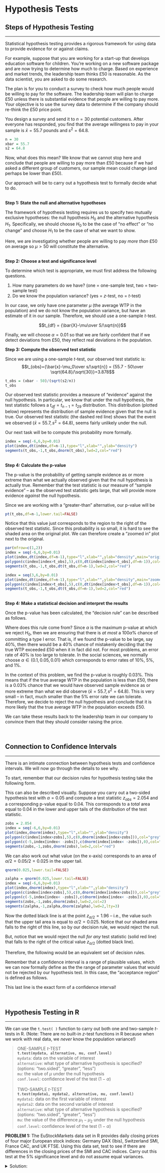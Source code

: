 # Hypothesis Tests

## Steps of Hypothesis Testing
<hr>

Statistical hypothesis testing provides a rigorous framework for using data to provide evidence for or against claims. 

For example, suppose that you are working for a start-up that develops education software for children. You’re working on a new software package and are now trying to determine how much to charge. Based on experience and market trends, the leadership team thinks £50 is reasonable. As the data scientist, you are asked to do some research.

The plan is for you to conduct a survey to check how much people would be willing to pay for the software. The leadership team will plan to charge £50 unless there is substantial evidence that people are willing to pay more. Your objective is to use the survey data to determine if the company should re-think the £50 price point.

You design a survey and send it to $n=30$ potential customers. After everyone has responded, you find that the average willingess to pay in your sample is $\bar{x}=55.7$ pounds and $s^2=64.8$.


```r
n = 30
xbar = 55.7
s2 = 64.8
```

Now, what does this mean? We know that we cannot stop here and conclude that people are willing to pay more than £50 because if we had asked a different group of customers, our sample mean could change (and perhaps be lower than £50). 

Our approach will be to carry out a hypothesis test to formally decide what to do.

<br>
**Step 1: State the null and alternative hypotheses**

The framework of hypothesis testing requires us to specify two mutually exclusive hypotheses: the null hypothesis $H_0$ and the alternative hypothesis $H_1$. Specifically, we should choose $H_0$ to be the case of "no effect" or "no change" and choose $H_1$ to be the case of what we want to show.

Here, we are investigating whether people are willing to pay *more than* £50 on average so $\mu>50$ will constitute the alternative.

\begin{align*}
H_0:&\ \mu\leq50\\
H_1:&\ \mu>50
\end{align*}

<br>
**Step 2: Choose a test and significance level**

To determine which test is appropriate, we must first address the following questions.

1. How many parameters do we have? (one = one-sample test, two = two-sample test)
2. Do we know the population variance? (yes = $z$-test, no = $t$-test)

In our case, we only have one parameter $\mu$ (the average WTP in the population) and we do not know the population variance, but have an estimate of it in our sample. Therefore, we should use a one-sample $t$-test.

$$t_{df} = {\bar{X}-\mu\over S/\sqrt{n}}$$

Finally, we will choose $\alpha=0.01$ so that we are fairly confident that if we detect deviations from £50, they reflect real deviations in the population.

**Step 3: Compute the observed test statistic**

Since we are using a one-sample $t$-test, our observed test statistic is:
$$t_{obs}={\bar{x}-\mu_0\over s/\sqrt{n}} = {55.7 - 50\over \sqrt{64.8}/\sqrt{30}}=3.878$$


```r
t_obs = (xbar - 50)/(sqrt(s2/n))
t_obs
```


Our observed test statistic provides a measure of "evidence" against the null hypothesis. In particular, we know that under the null hypothesis, the test statistic follows a $t_{df}=t_{n-1}=t_{29}$ distribution. This distribution (plotted below) represents the distribution of sample evidence given that the null is true. Our observed test statistic (the dashed red line) shows that the event we observed ($\bar{x}=55.7, s^2=64.8$), seems fairly unlikely under the null.

Our next task will be to compute this probability more formally.

```r
index = seq(-6,6,by=0.01)
plot(index,dt(index,df=n-1),type="l",xlab="",ylab="density")
segments(t_obs,-1,t_obs,dnorm(t_obs),lwd=2,col="red")
```

<br>
**Step 4: Calculate the p-value**

The p-value is the probability of getting sample evidence as or more extreme than what we actually observed given that the null hypothesis is actually true. Remember that the test statistic is our measure of "sample evidence" -- as the observed test statistic gets large, that will provide more evidence *against* the null hypothesis.

Since we are working with a "greater-than" alternative, our p-value will be

\begin{align*}
\text{p-value} 
&= P(t_{df}>t_{obs}\ | \ H_0 \text{ is true})\\
&= P\left(t_{n-1}>{\bar{x}-\mu_0\over s/\sqrt{n}}\ \big|\ \mu\leq50\right)\\
&= P\left(t_{29}>{55.7 - 50\over \sqrt{64.8}/\sqrt{30}}\right)\\
&= P\left(t_{29}>3.878\right)\\
&\approx 0.0003
\end{align*}


```r
pt(t_obs,df=n-1,lower.tail=FALSE)
```


Notice that this value just corresponds to the region to the right of the observed test statistic. Since this probability is so small, it is hard to see the shaded area on the original plot. We can therefore create a "zoomed in" plot next to the original.


```r

par(mfrow=c(1,2))
index = seq(-6,6,by=0.01)
plot(index,dt(index,df=n-1),type="l",xlab="",ylab="density",main="original")
polygon(c(index[index>t_obs],5),c(0,dt(index[index>t_obs],df=n-1)),col="grey",border=FALSE)
segments(t_obs,-1,t_obs,dt(t_obs,df=n-1),lwd=2,col="red")

index = seq(3,6,by=0.01)
plot(index,dt(index,df=n-1),type="l",xlab="",ylab="density",main="zoomed-in")
polygon(c(index[index>t_obs],5),c(0,dt(index[index>t_obs],df=n-1)),col="grey",border=FALSE)
segments(t_obs,-1,t_obs,dt(t_obs,df=n-1),lwd=2,col="red")

```

<br>
**Step 4: Make a statistical decision and interpret the results**

Once the p-value has been calculated, the "decision rule" can be described as follows.

\begin{align*}
\text{ if p-value }\leq \alpha &\ \text{ reject } H_0\\
\text{ if p-value }> \alpha &\ \text{ fail to reject } H_0\\
\end{align*}

Where does this rule come from? Since $\alpha$ is the maximum p-value at which we reject $H_0$, then we are ensuring that there is *at most* a $100\alpha\%$ chance of committing a type I error. That is, if we found the p-value to be large, say 40%, then there would be a 40% chance of mistakenly deciding that the true WTP exceeded £50 when it in fact did not. For most problems, an error rate of 40% is too large to tolerate. In the social sciences, we normally choose $\alpha \in\{0.1, 0.05, 0.01\}$ which corresponds to error rates of 10%, 5%, and 1%.

In the context of this problem, we find the p-value is roughly 0.03%. This means that if the true average WTP in the population is less than £50, there is a 0.03% chance that we would have observed sample evidence as or more extreme than what we did observe ($\bar{x}=55.7, s^2=64.8$). This is very small -- in fact, much smaller than the 5% error rate we can tolerate. Therefore, we decide to reject the null hypothesis and conclude that it is more likely that the true average WTP in the population exceeds £50.

We can take these results back to the leadership team in our company to convince them that they should consider raising the price.

<br>

## Connection to Confidence Intervals
<hr>

There is an intimate connection between hypothesis tests and confidence intervals. We will now go through the details to see why.

To start, remember that our decision rules for hypothesis testing take the following form.

\begin{align*}
\text{ if p-value }\leq \alpha &;\ \text{ reject } H_0\\
\text{ if p-value } > \alpha &;\ \text{ fail to reject } H_0\\
\end{align*}

This can also be described visually. Suppose you carry out a two-sided hypothesis test with $\alpha=0.05$ and compute a test statistic $z_{obs}=2.054$ and a corresponding p-value equal to 0.04. This corresponds to a *total* area equal to 0.04 in the lower and upper tails of the distribution of the test statistic.


```r
zobs = 2.054
index = seq(-6,6,by=0.01)
plot(index,dnorm(index),type="l",xlab="",ylab="density")
polygon(c(index[index>zobs],5),c(0,dnorm(index[index>zobs])),col="grey",border=FALSE)
polygon(c(-5,index[index< -zobs]),c(dnorm(index[index< -zobs]),0),col="grey",border=FALSE)
segments(zobs,-1,zobs,dnorm(zobs),lwd=2,col="red")
```


We can also work out what value (on the x-axis) corresponds to an area of $\alpha/2=0.05/2=0.025$  in the upper tail.

```r
qnorm(0.025,lower.tail=FALSE)
```

```r
zalpha = qnorm(0.025,lower.tail=FALSE)
index = seq(-6,6,by=0.01)
plot(index,dnorm(index),type="l",xlab="",ylab="density")
polygon(c(index[index>zobs],5),c(0,dnorm(index[index>zobs])),col="grey",border=FALSE)
polygon(c(-5,index[index< -zobs]),c(dnorm(index[index< -zobs]),0),col="grey",border=FALSE)
segments(zobs,-1,zobs,dnorm(zobs),lwd=2,col=2)
segments(zalpha,-1,zalpha,dnorm(zalpha),lwd=2,lty=3)
```


Now the dotted black line is at the point $z_{\alpha/2}=1.96$ -- i.e., the value such that the upper tail area is equal to $\alpha/2=0.025$. Notice that our shaded area falls to the right of this line, so by our decision rule, we would reject the null. 

But, notice that we would reject the null *for any* test statistic (solid red line) that falls to the right of the critical value $z_{\alpha/2}$ (dotted black line).

Therefore, the following would be an equivalent set of decision rules.

\begin{align*}
\text{ if } \big|z_{obs}\big|\geq z_{\alpha/2} &\ \text{ reject } H_0\\
\text{ if } \big|z_{obs}\big| < z_{\alpha/2} &\ \text{ fail to reject } H_0\\
\end{align*}

Remember that a confidence interval is a range of plausible values, which we can now formally define as the the range of parameter values that would not be rejected by our hypothesis test. In this case, the "acceptance region" is defined as follows.

\begin{align*}
\big|z_{obs}\big|< z_{\alpha/2}
&\implies \left|{\bar{x} - \mu_0 \over \sigma/\sqrt{n}}\right|<z_{\alpha/2}\\
&\implies -z_{\alpha/2}<{\bar{x} - \mu_0 \over \sigma/\sqrt{n}}<z_{\alpha/2}\\
&\implies -z_{\alpha/2} \times {\sigma \over \sqrt{n}} <\bar{x} - \mu_0 < z_{\alpha/2} \times {\sigma \over \sqrt{n}}\\
&\implies -\bar{x}-z_{\alpha/2} \times {\sigma \over \sqrt{n}} < - \mu_0 < -\bar{x} + z_{\alpha/2} \times {\sigma \over \sqrt{n}}\\
&\implies \bar{x}-z_{\alpha/2} \times {\sigma \over \sqrt{n}} < \mu_0 < \bar{x} + z_{\alpha/2} \times {\sigma \over \sqrt{n}}
\end{align*}
This last line is the exact form of a confidence interval!

<br>

## Hypothesis Testing in R
<hr>

We can use the `t.test( )` function to carry out both one and two-sample $t$-tests in R. (Note: There are no built-in $z$-test functions in R because when we work with real data, we *never* know the population variance!)

<blockquote>
ONE-SAMPLE $t$-TEST<br>
**`t.test(mydata, alternative, mu, conf.level)`**<br>
`mydata`: data on the variable of interest<br>
`alternative`: what type of alternative hypothesis is specified? (options: "two.sided", "greater", "less") <br>
`mu`: the value of $\mu$ under the null hypothesis<br>
`conf.level`: confidence level of the test ($1-\alpha$)<br>
<br>
TWO-SAMPLE $t$-TEST<br>
**`t.test(mydata1, mydata2, alternative, mu, conf.level)`**<br>
`mydata1`: data on the first variable of interest<br>
`mydata2`: data on the second variable of interest<br>
`alternative`: what type of alternative hypothesis is specified? (options: "two.sided", "greater", "less") <br>
`mu`: the value of the difference $\mu_1-\mu_2$ under the null hypothesis<br>
`conf.level`: confidence level of the test ($1-\alpha$)<br>

</blockquote>


**PROBLEM 1:** The EuStockMarkets data set in R provides daily closing prices of four major European stock indices: Germany DAX (Ibis), Switzerland SMI, France CAC, and UK FTSE. Using this data set, test to see if there are differences in the closing prices of the SMI and CAC indices. Carry out this test at the 5% significance level and do not assume equal variances.

<details>
  <summary>Solution:</summary>

```r
# load the data
data(EuStockMarkets)

# create the SMI variable which is the second column of the EuStockMarkets data
SMI = EuStockMarkets[,2]

# create the CAC variable which is the third column of the EuStockMarkets data
CAC = EuStockMarkets[,3]

# execute the two-sample t-test
t.test(SMI, CAC, alternative="two.sided", mu=0, conf.level=0.95)
```


We find a p-value much smaller than $\alpha=0.05$, so we can reject the null and conclude that there are differences in the closing prices between the Swiss SMI and French CAC stock indices.

</details>